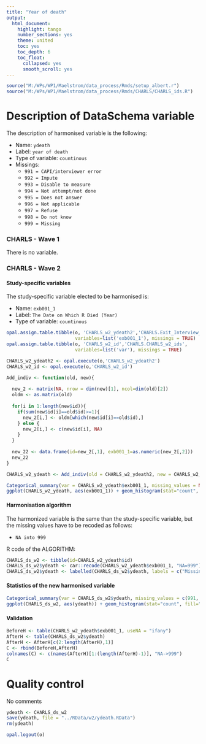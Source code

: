 ```yaml
---
title: "Year of death"
output:
  html_document:
    highlight: tango
    number_sections: yes
    theme: united
    toc: yes
    toc_depth: 6
    toc_float:
      collapsed: yes
      smooth_scroll: yes
---
```

  
<!-- ########################################################## --> 

<!-- # Installation, loading packages -->
<!-- **R script:** -->

```r
source("M:/WPs/WP1/Maelstrom/data_process/Rmds/setup_albert.r")
source("M:/WPs/WP1/Maelstrom/data_process/Rmds/CHARLS/CHARLS_ids.R")
```
<!-- ########################################################## --> 

# Description of DataSchema variable

The description of harmonised variable is the following:
  
* Name: `ydeath`
* Label: `year of death`
* Type of variable: `countinous`
* Missings: 
    + `991 = CAPI/interviewer error`
    + `992 = Impute`
    + `993 = Disable to measure`
    + `994 = Not attempt/not done`
    + `995 = Does not answer`
    + `996 = Not applicable`
    + `997 = Refuse`
    + `998 = Do not know`
    + `999 = Missing`



### CHARLS - Wave 1 


There is no variable.






### CHARLS - Wave 2 

#### Study-specific variables

The study-specific variable elected to be harmonised is:

* Name: `exb001_1`
* Label: `The Date on Which R Died (Year)`
* Type of variable: `countinous`

```r
opal.assign.table.tibble(o, 'CHARLS_w2_ydeath2','CHARLS.Exit_Interview_wave2',
                         variables=list('exb001_1'), missings = TRUE)
opal.assign.table.tibble(o, 'CHARLS_w2_id','CHARLS.CHARLS_w2_ids',
                         variables=list('var'), missings = TRUE)
```

```r
CHARLS_w2_ydeath2 <- opal.execute(o,'CHARLS_w2_ydeath2')
CHARLS_w2_id <- opal.execute(o,'CHARLS_w2_id')

Add_indiv <- function(old, new){
  
  new_2 <- matrix(NA, nrow = dim(new)[1], ncol=dim(old)[2])
  oldm <- as.matrix(old)
  
  for(i in 1:length(new$id)){
    if(sum(new$id[i]==old$id)>=1){
      new_2[i,] <- oldm[which(new$id[i]==old$id),]
    } else {
      new_2[i,] <- c(new$id[i], NA)
    }
  }
  
  new_22 <- data.frame(id=new_2[,1], exb001_1=as.numeric(new_2[,2]))
  new_22
}

CHARLS_w2_ydeath <- Add_indiv(old = CHARLS_w2_ydeath2, new = CHARLS_w2_id)

Categorical_summary(var = CHARLS_w2_ydeath$exb001_1, missing_values = NA)
ggplot(CHARLS_w2_ydeath, aes(exb001_1)) + geom_histogram(stat="count", fill="steelblue") + xlab("Year of death") + ylab("Frequency")
```

#### Harmonisation algorithm
The harmonized variable is the same than the study-specific variable, but the missing values have to be recoded as follows:

* `NA into 999`


R code of the ALGORITHM:

```r
CHARLS_ds_w2 <- tibble(id=CHARLS_w2_ydeath$id)
CHARLS_ds_w2$ydeath <- car::recode(CHARLS_w2_ydeath$exb001_1, "NA=999")
CHARLS_ds_w2$ydeath <- labelled(CHARLS_ds_w2$ydeath, labels = c("Missing"=999, "Do not know"=998, "Refuse"=997, "Not applicable"=996, "Does not answer"=995,  "Not attempt not done"=994, "Disable to measure"=993, "Impute"=992, "CAPI interviewer error"=991))
```

#### Statistics of the new harmonised variable
```r
Categorical_summary(var = CHARLS_ds_w2$ydeath, missing_values = c(991, 992, 993, 994, 995, 996, 997, 998, 999))
ggplot(CHARLS_ds_w2, aes(ydeath)) + geom_histogram(stat="count", fill="steelblue") + xlab("Year of death") + ylab("Frequency") + xlim(2010,2014)
```

#### Validation
```r
BeforeH <- table(CHARLS_w2_ydeath$exb001_1, useNA = "ifany")
AfterH <- table(CHARLS_ds_w2$ydeath)
AfterH <- AfterH[c(2:length(AfterH),1)]
C <- rbind(BeforeH,AfterH)
colnames(C) <- c(names(AfterH)[1:(length(AfterH)-1)], "NA->999")
C
```



# Quality control


No comments


```r
ydeath <- CHARLS_ds_w2
save(ydeath, file = "../RData/w2/ydeath.RData")
rm(ydeath)
```

```r
opal.logout(o)
```
